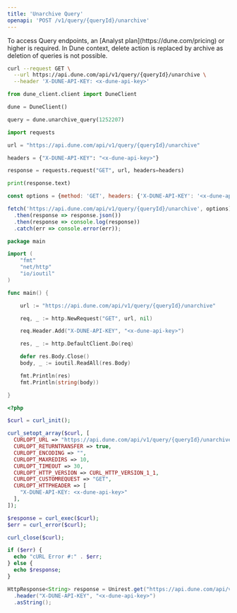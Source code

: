 ```yaml
---
title: 'Unarchive Query'
openapi: 'POST /v1/query/{queryId}/unarchive'
---
```


<Note>
To access Query endpoints, an [Analyst plan](https://dune.com/pricing) or higher is required.
</Note>

<Tip>
In Dune context, delete action is replaced by archive as deletion of queries is not possible.
</Tip>

<RequestExample>

```bash cURL
curl --request GET \
  --url https://api.dune.com/api/v1/query/{queryId}/unarchive \
  --header 'X-DUNE-API-KEY: <x-dune-api-key>'
```

```python Python SDK
from dune_client.client import DuneClient

dune = DuneClient()

query = dune.unarchive_query(1252207)
```

```python Python
import requests

url = "https://api.dune.com/api/v1/query/{queryId}/unarchive"

headers = {"X-DUNE-API-KEY": "<x-dune-api-key>"}

response = requests.request("GET", url, headers=headers)

print(response.text)

```

```javascript JavaScript
const options = {method: 'GET', headers: {'X-DUNE-API-KEY': '<x-dune-api-key>'}};

fetch('https://api.dune.com/api/v1/query/{queryId}/unarchive', options)
  .then(response => response.json())
  .then(response => console.log(response))
  .catch(err => console.error(err));
```

```go Go
package main

import (
	"fmt"
	"net/http"
	"io/ioutil"
)

func main() {

	url := "https://api.dune.com/api/v1/query/{queryId}/unarchive"

	req, _ := http.NewRequest("GET", url, nil)

	req.Header.Add("X-DUNE-API-KEY", "<x-dune-api-key>")

	res, _ := http.DefaultClient.Do(req)

	defer res.Body.Close()
	body, _ := ioutil.ReadAll(res.Body)

	fmt.Println(res)
	fmt.Println(string(body))

}
```

```php PHP
<?php

$curl = curl_init();

curl_setopt_array($curl, [
  CURLOPT_URL => "https://api.dune.com/api/v1/query/{queryId}/unarchive",
  CURLOPT_RETURNTRANSFER => true,
  CURLOPT_ENCODING => "",
  CURLOPT_MAXREDIRS => 10,
  CURLOPT_TIMEOUT => 30,
  CURLOPT_HTTP_VERSION => CURL_HTTP_VERSION_1_1,
  CURLOPT_CUSTOMREQUEST => "GET",
  CURLOPT_HTTPHEADER => [
    "X-DUNE-API-KEY: <x-dune-api-key>"
  ],
]);

$response = curl_exec($curl);
$err = curl_error($curl);

curl_close($curl);

if ($err) {
  echo "cURL Error #:" . $err;
} else {
  echo $response;
}
```

```java Java
HttpResponse<String> response = Unirest.get("https://api.dune.com/api/v1/query/{queryId}/unarchive")
  .header("X-DUNE-API-KEY", "<x-dune-api-key>")
  .asString();
```

</RequestExample>